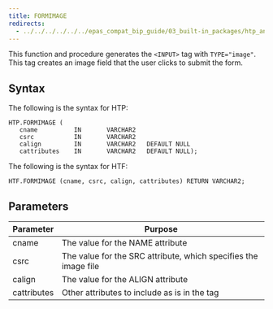 ```yaml
---
title: FORMIMAGE
redirects:
  - ../../../../../../epas_compat_bip_guide/03_built-in_packages/htp_and_htf/formimage #generated for docs/epas/reorg-role-use-case-mode
---
```


This function and procedure generates the `<INPUT>` tag with `TYPE="image"`. This tag creates an image field that the user clicks to submit the form.

## Syntax

The following is the syntax for HTP:

```
HTP.FORMIMAGE (
   cname          IN       VARCHAR2
   csrc           IN       VARCHAR2
   calign         IN       VARCHAR2   DEFAULT NULL
   cattributes    IN       VARCHAR2   DEFAULT NULL);
```

The following is the syntax for HTF:

```
HTF.FORMIMAGE (cname, csrc, calign, cattributes) RETURN VARCHAR2;
```

## Parameters

| Parameter | Purpose |
| --------- | -------- |
| cname | The value for the NAME attribute |
| csrc | The value for the SRC attribute, which specifies the image file |
| calign | The value for the ALIGN attribute |
| cattributes | Other attributes to include as is in the tag |
